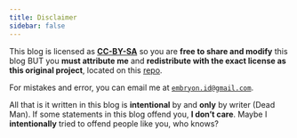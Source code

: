```yaml
---
title: Disclaimer
sidebar: false
---
```


This blog is licensed as [**CC-BY-SA**](https://creativecommons.org/licenses/by-sa/4.0/) so you are **free to share and modify** this blog BUT you **must attribute me** and **redistribute with the exact license as this original project**, located on this [repo](https://github.com/deadManAlive/deadManAlive.github.io).

For mistakes and error, you can email me at <a href = "mailto: embryon.id@gmail.com">`embryon.id@gmail.com`</a>.

All that is it written in this blog is **intentional** by and **only** by writer (Dead Man). If some statements in this blog offend you, **I don't care**. Maybe I **intentionally** tried to offend people like you, who knows?